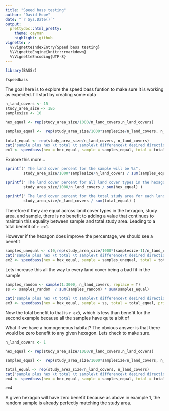```yaml
---
title: "Speed bass testing"
author: "David Hope"
date: "`r Sys.Date()`"
output:
  prettydoc::html_pretty:
    theme: cayman
    highlight: github
vignette: >
  %\VignetteIndexEntry{Speed bass testing}
  %\VignetteEngine{knitr::rmarkdown}
  %\VignetteEncoding{UTF-8}
---
```


```r

library(BASSr)

?speedbass
```


The goal here is to explore the speed bass funtion to make sure it is working as expected. I'll start by creating some data


```r

n_land_covers <- 15
study_area_size <- 1E6
samplesize <- 10

hex_equal <- rep(study_area_size/1000/n_land_covers,n_land_covers)

samples_equal <-  rep(study_area_size/1000*samplesize/n_land_covers, n_land_covers) 

total_equal <- rep(study_area_size/n_land_covers, n_land_covers)
cat("sample plus hex \t total \t sample\t difference\t desired direction\tincluded\n")
ex1 <- speedbass(hex = hex_equal, sample = samples_equal, total = total_equal, printDets = T)


```

Explore this more...
```r
sprintf(" The land cover percent for the sample will be %s", 
        study_area_size/1000*samplesize/n_land_covers / sum(samples_equal) )

sprintf(" The land cover percent for all land cover types in the hexagon will be %s", 
        study_area_size/1000/n_land_covers / sum(hex_equal) )

sprintf(" The land cover percent for the total study area for each land cover type will be %s", 
        study_area_size/n_land_covers / sum(total_equal) )


```

Therefore if they are equal across land cover types in the hexagon, study area, and sample, there is no benefit to adding a value that continues to maintain this equality between sample and total study area. Leading to a total benefit of `r ex1`.

However if the hexagon does improve the percentage, we should see a benefit


```r

samples_unequal <- c(0,rep(study_area_size/1000*(samplesize-1)/n_land_covers, n_land_covers-1) )
cat("sample plus hex \t total \t sample\t difference\t desired direction\tincluded\n")
ex2 <- speedbass(hex = hex_equal, sample = samples_unequal, total = total_equal, printDets = T)

```

Lets increase this all the way to every land cover being a bad fit in the sample

```r
samples_random <- sample(1:3000, n_land_covers, replace = T)
ss <- samples_random  / sum(samples_random) * sum(samples_equal) 

cat("sample plus hex \t total \t sample\t difference\t desired direction\tincluded\n")
ex3 <- speedbass(hex = hex_equal, sample = ss, total = total_equal, printDets = T)


```

Now the total benefit to that is  `r ex3`, which is less than benefit for the second example because all the samples have quite a bit of 


What if we have a homogeneous habitat? The obvious answer is that there would be zero benefit to any given hexagon.
Lets check to make sure.

```r
n_land_covers <- 1

hex_equal <- rep(study_area_size/1000/n_land_covers,n_land_covers)

samples_equal <-  rep(study_area_size/1000*samplesize/n_land_covers, n_land_covers) 

total_equal <- rep(study_area_size/n_land_covers, n_land_covers)
cat("sample plus hex \t total \t sample\t difference\t desired direction\tincluded\n")
ex4 <- speedbass(hex = hex_equal, sample = samples_equal, total = total_equal, printDets = T)

ex4

```

A given hexagon will have zero benefit because as above in example 1, the random sample is already perfectly matching the 
study area.
